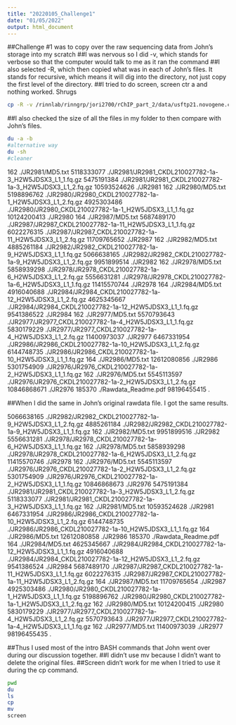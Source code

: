 ```yaml
---
title: "20220105_Challenge1"
date: "01/05/2022"
output: html_document
---
```


##Challenge #1 was to copy over the raw sequencing data from John's storage into my scratch
##I was nervous so I did -v, which stands for verbose so that the computer would talk to me as it ran the command
##I also selected -R, which then copied what was in each of John's files. It stands for recursive, which means it will dig into the directory, not just copy the first level of the directory. 
##I tried to do screen, screen ctr a and nothing worked. Shrugs

```BASH

cp -R -v /rinnlab/rinngrp/jori2700/rChIP_part_2/data/usftp21.novogene.com/raw_data /scratch/Shares/rinn/tenaya/rChIP/rawdata/JR2976_JR2987

```

##I also checked the size of all the files in my folder to then compare with John's files. 

```BASH

du -a -b
#alternative way
du -sh
#cleaner

```

162	        ./JR2981/MD5.txt
5118333077	./JR2981/JR2981_CKDL210027782-1a-3_H2W5JDSX3_L1_1.fq.gz
5475191384	./JR2981/JR2981_CKDL210027782-1a-3_H2W5JDSX3_L1_2.fq.gz
10593524626	./JR2981
162	        ./JR2980/MD5.txt
5198896762	./JR2980/JR2980_CKDL210027782-1a-1_H2W5JDSX3_L1_2.fq.gz
4925303486	./JR2980/JR2980_CKDL210027782-1a-1_H2W5JDSX3_L1_1.fq.gz
10124200413	./JR2980
164       	./JR2987/MD5.txt
5687489170	./JR2987/JR2987_CKDL210027782-1a-11_H2W5JDSX3_L1_1.fq.gz
6022276315	./JR2987/JR2987_CKDL210027782-1a-11_H2W5JDSX3_L1_2.fq.gz
11709765652	./JR2987
162	        ./JR2982/MD5.txt
4885261184	./JR2982/JR2982_CKDL210027782-1a-9_H2W5JDSX3_L1_1.fq.gz
5066638165	./JR2982/JR2982_CKDL210027782-1a-9_H2W5JDSX3_L1_2.fq.gz
9951899514	./JR2982
162	        ./JR2978/MD5.txt
5858939298	./JR2978/JR2978_CKDL210027782-1a-6_H2W5JDSX3_L1_2.fq.gz
5556631281	./JR2978/JR2978_CKDL210027782-1a-6_H2W5JDSX3_L1_1.fq.gz
11415570744	./JR2978
164	        ./JR2984/MD5.txt
4916040688	./JR2984/JR2984_CKDL210027782-1a-12_H2W5JDSX3_L1_2.fq.gz
4625345667	./JR2984/JR2984_CKDL210027782-1a-12_H2W5JDSX3_L1_1.fq.gz
9541386522	./JR2984
162	        ./JR2977/MD5.txt
5570793643	./JR2977/JR2977_CKDL210027782-1a-4_H2W5JDSX3_L1_1.fq.gz
5830179229	./JR2977/JR2977_CKDL210027782-1a-4_H2W5JDSX3_L1_2.fq.gz
11400973037	./JR2977
6467331954	./JR2986/JR2986_CKDL210027782-1a-10_H2W5JDSX3_L1_2.fq.gz
6144748735	./JR2986/JR2986_CKDL210027782-1a-10_H2W5JDSX3_L1_1.fq.gz
164	        ./JR2986/MD5.txt
12612080856	./JR2986
5301754909	./JR2976/JR2976_CKDL210027782-1a-2_H2W5JDSX3_L1_1.fq.gz
162	        ./JR2976/MD5.txt
5545113597	./JR2976/JR2976_CKDL210027782-1a-2_H2W5JDSX3_L1_2.fq.gz
10846868671	./JR2976
185370	    ./Rawdata_Readme.pdf
98196455415	.

##When I did the same in John's original rawdata file. I got the same results. 

5066638165	./JR2982/JR2982_CKDL210027782-1a-9_H2W5JDSX3_L1_2.fq.gz
4885261184	./JR2982/JR2982_CKDL210027782-1a-9_H2W5JDSX3_L1_1.fq.gz
162	        ./JR2982/MD5.txt
9951899516	./JR2982
5556631281	./JR2978/JR2978_CKDL210027782-1a-6_H2W5JDSX3_L1_1.fq.gz
162	        ./JR2978/MD5.txt
5858939298	./JR2978/JR2978_CKDL210027782-1a-6_H2W5JDSX3_L1_2.fq.gz
11415570746	./JR2978
162	        ./JR2976/MD5.txt
5545113597	./JR2976/JR2976_CKDL210027782-1a-2_H2W5JDSX3_L1_2.fq.gz
5301754909	./JR2976/JR2976_CKDL210027782-1a-2_H2W5JDSX3_L1_1.fq.gz
10846868673	./JR2976
5475191384	./JR2981/JR2981_CKDL210027782-1a-3_H2W5JDSX3_L1_2.fq.gz
5118333077	./JR2981/JR2981_CKDL210027782-1a-3_H2W5JDSX3_L1_1.fq.gz
162	        ./JR2981/MD5.txt
10593524628	./JR2981
6467331954	./JR2986/JR2986_CKDL210027782-1a-10_H2W5JDSX3_L1_2.fq.gz
6144748735	./JR2986/JR2986_CKDL210027782-1a-10_H2W5JDSX3_L1_1.fq.gz
164	        ./JR2986/MD5.txt
12612080858	./JR2986
185370	    ./Rawdata_Readme.pdf
164	        ./JR2984/MD5.txt
4625345667	./JR2984/JR2984_CKDL210027782-1a-12_H2W5JDSX3_L1_1.fq.gz
4916040688	./JR2984/JR2984_CKDL210027782-1a-12_H2W5JDSX3_L1_2.fq.gz
9541386524	./JR2984
5687489170	./JR2987/JR2987_CKDL210027782-1a-11_H2W5JDSX3_L1_1.fq.gz
6022276315	./JR2987/JR2987_CKDL210027782-1a-11_H2W5JDSX3_L1_2.fq.gz
164	        ./JR2987/MD5.txt
11709765654	./JR2987
4925303486	./JR2980/JR2980_CKDL210027782-1a-1_H2W5JDSX3_L1_1.fq.gz
5198896762	./JR2980/JR2980_CKDL210027782-1a-1_H2W5JDSX3_L1_2.fq.gz
162	        ./JR2980/MD5.txt
10124200415	./JR2980
5830179229	./JR2977/JR2977_CKDL210027782-1a-4_H2W5JDSX3_L1_2.fq.gz
5570793643	./JR2977/JR2977_CKDL210027782-1a-4_H2W5JDSX3_L1_1.fq.gz
162	        ./JR2977/MD5.txt
11400973039	./JR2977
98196455435	.

##Thus I used most of the intro BASH commands that John went over during our discussion together. 
##I didn't use mv because I didn't want to delete the original files. 
##Screen didn't work for me when I tried to use it during the cp command. 

```BASH

pwd
du
ls
cp 
mv
screen

```
